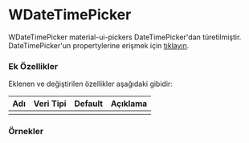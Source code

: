 
# WDateTimePicker

WDateTimePicker material-ui-pickers DateTimePicker'dan türetilmiştir.
DateTimePicker'un propertylerine erişmek için [tıklayın](https://material-ui-pickers.dev/api/DateTimePicker).

### Ek Özellikler

Eklenen ve değiştirilen özellikler aşağıdaki gibidir:

| Adı                 | Veri Tipi                                                     | Default | Açıklama                                        |
|:--------------------|:--------------------------------------------------------------|:--------|:------------------------------------------------|
|                     |                                                               |         |                                                 |


### Örnekler

<LiveCode title="Temel Kullanım" code='<WFace.WDateTimePicker label="Tarih-Saat"/>'/>